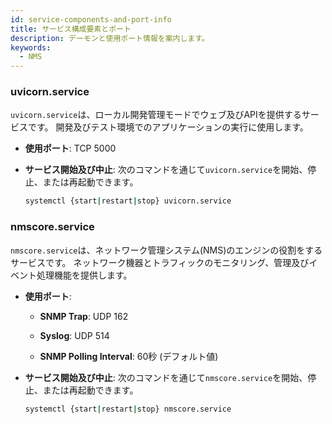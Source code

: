 ```yaml
---
id: service-components-and-port-info
title: サービス構成要素とポート
description: デーモンと使用ポート情報を案内します。
keywords:
  - NMS
---
```


### uvicorn.service

`uvicorn.service`は、ローカル開発管理モードでウェブ及びAPIを提供するサービスです。 開発及びテスト環境でのアプリケーションの実行に使用します。

- **使用ポート**: TCP 5000

- **サービス開始及び中止**: 次のコマンドを通じて`uvicorn.service`を開始、停止、または再起動できます。 

  ```bash
  systemctl {start|restart|stop} uvicorn.service
  ```

### nmscore.service

`nmscore.service`は、ネットワーク管理システム(NMS)のエンジンの役割をするサービスです。 ネットワーク機器とトラフィックのモニタリング、管理及びイベント処理機能を提供します。

- **使用ポート**:

  - **SNMP Trap**: UDP 162

  - **Syslog**: UDP 514

  - **SNMP Polling Interval**: 60秒 (デフォルト値)

- **サービス開始及び中止**: 次のコマンドを通じて`nmscore.service`を開始、停止、または再起動できます。 

  ```bash
  systemctl {start|restart|stop} nmscore.service
  ```
